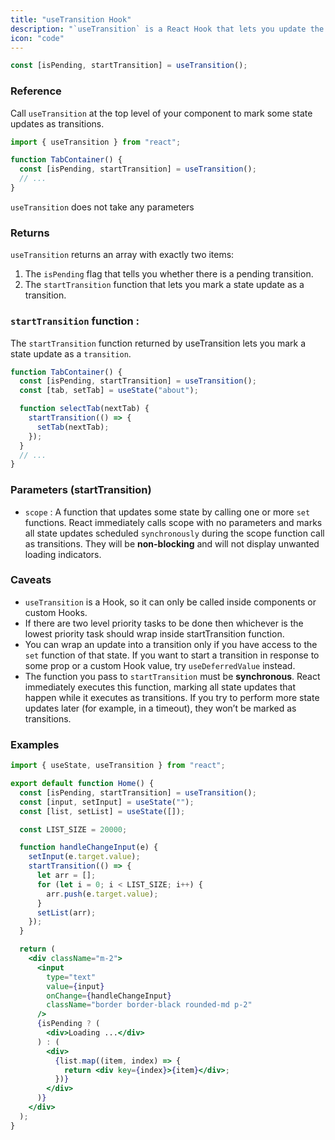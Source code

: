 ```yaml
---
title: "useTransition Hook"
description: "`useTransition` is a React Hook that lets you update the state without blocking the UI."
icon: "code"
---
```


```jsx
const [isPending, startTransition] = useTransition();
```

### Reference

Call `useTransition` at the top level of your component to mark some state updates as transitions.

```jsx
import { useTransition } from "react";

function TabContainer() {
  const [isPending, startTransition] = useTransition();
  // ...
}
```

<Tip>`useTransition` does not take any parameters</Tip>

### Returns

`useTransition` returns an array with exactly two items:

1. The `isPending` flag that tells you whether there is a pending transition.
2. The `startTransition` function that lets you mark a state update as a transition.

### `startTransition` function :

The `startTransition` function returned by useTransition lets you mark a state update as a `transition`.

```jsx
function TabContainer() {
  const [isPending, startTransition] = useTransition();
  const [tab, setTab] = useState("about");

  function selectTab(nextTab) {
    startTransition(() => {
      setTab(nextTab);
    });
  }
  // ...
}
```

### Parameters (startTransition)

- `scope` : A function that updates some state by calling one or more `set` functions. React immediately calls scope with no parameters and marks all state updates scheduled `synchronously` during the scope function call as transitions. They will be **non-blocking** and will not display unwanted loading indicators.

### Caveats

- `useTransition` is a Hook, so it can only be called inside components or custom Hooks.
- If there are two level priority tasks to be done then whichever is the lowest priority task should wrap inside startTransition function.
- You can wrap an update into a transition only if you have access to the `set` function of that state. If you want to start a transition in response to some prop or a custom Hook value, try `useDeferredValue` instead.
- The function you pass to `startTransition` must be **synchronous**. React immediately executes this function, marking all state updates that happen while it executes as transitions. If you try to perform more state updates later (for example, in a timeout), they won’t be marked as transitions.

### Examples

```jsx
import { useState, useTransition } from "react";

export default function Home() {
  const [isPending, startTransition] = useTransition();
  const [input, setInput] = useState("");
  const [list, setList] = useState([]);

  const LIST_SIZE = 20000;

  function handleChangeInput(e) {
    setInput(e.target.value);
    startTransition(() => {
      let arr = [];
      for (let i = 0; i < LIST_SIZE; i++) {
        arr.push(e.target.value);
      }
      setList(arr);
    });
  }

  return (
    <div className="m-2">
      <input
        type="text"
        value={input}
        onChange={handleChangeInput}
        className="border border-black rounded-md p-2"
      />
      {isPending ? (
        <div>Loading ...</div>
      ) : (
        <div>
          {list.map((item, index) => {
            return <div key={index}>{item}</div>;
          })}
        </div>
      )}
    </div>
  );
}
```
